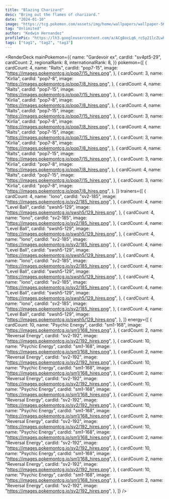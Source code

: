 ```yaml
---
title: "Blazing Charizard"
desc: "Bring out the flames of charizard."
date: "2024-01-10"
image: "https://tcg.pokemon.com/assets/img/home/wallpapers/wallpaper-56.jpg"
tag: "Unlimited"
author: "Kedwin Hernandez"
profilePic: "https://lh3.googleusercontent.com/a/ACg8ocLq6_rcSy21lcZLwhJ5zmVBIlMZ43Oa8b-gniXCLDS5x5s=s576-c-no"
tags: ["tag1", "tag2", "tag3"]
---
```


<RenderDeck
  mainPokemon={{
    name: "Gardevoir ex",
    cardId: "sv4pt5-29",
    cardCount: 2,
    regionalRank: 8,
    internationalRank: 8,
  }}
  pokemon={[
    {
      cardCount: 4,
      name: "Ralts",
      cardId: "pop7-15",
      image: "https://images.pokemontcg.io/pop7/15_hires.png",
    },
    {
      cardCount: 3,
      name: "Kirlia",
      cardId: "pop7-8",
      image: "https://images.pokemontcg.io/pop7/8_hires.png",
    },
    {
      cardCount: 4,
      name: "Ralts",
      cardId: "pop7-15",
      image: "https://images.pokemontcg.io/pop7/15_hires.png",
    },
    {
      cardCount: 3,
      name: "Kirlia",
      cardId: "pop7-8",
      image: "https://images.pokemontcg.io/pop7/8_hires.png",
    },
    {
      cardCount: 4,
      name: "Ralts",
      cardId: "pop7-15",
      image: "https://images.pokemontcg.io/pop7/15_hires.png",
    },
    {
      cardCount: 3,
      name: "Kirlia",
      cardId: "pop7-8",
      image: "https://images.pokemontcg.io/pop7/8_hires.png",
    },
    {
      cardCount: 4,
      name: "Ralts",
      cardId: "pop7-15",
      image: "https://images.pokemontcg.io/pop7/15_hires.png",
    },
    {
      cardCount: 3,
      name: "Kirlia",
      cardId: "pop7-8",
      image: "https://images.pokemontcg.io/pop7/8_hires.png",
    },
    {
      cardCount: 4,
      name: "Ralts",
      cardId: "pop7-15",
      image: "https://images.pokemontcg.io/pop7/15_hires.png",
    },
    {
      cardCount: 3,
      name: "Kirlia",
      cardId: "pop7-8",
      image: "https://images.pokemontcg.io/pop7/8_hires.png",
    },
    {
      cardCount: 4,
      name: "Ralts",
      cardId: "pop7-15",
      image: "https://images.pokemontcg.io/pop7/15_hires.png",
    },
    {
      cardCount: 3,
      name: "Kirlia",
      cardId: "pop7-8",
      image: "https://images.pokemontcg.io/pop7/8_hires.png",
    },
  ]}
  trainers={[
    {
      cardCount: 4,
      name: "Iono",
      cardId: "sv2-185",
      image: "https://images.pokemontcg.io/sv2/185_hires.png",
    },
    {
      cardCount: 4,
      name: "Level Ball",
      cardId: "swsh5-129",
      image: "https://images.pokemontcg.io/swsh5/129_hires.png",
    },
    {
      cardCount: 4,
      name: "Iono",
      cardId: "sv2-185",
      image: "https://images.pokemontcg.io/sv2/185_hires.png",
    },
    {
      cardCount: 4,
      name: "Level Ball",
      cardId: "swsh5-129",
      image: "https://images.pokemontcg.io/swsh5/129_hires.png",
    },
    {
      cardCount: 4,
      name: "Iono",
      cardId: "sv2-185",
      image: "https://images.pokemontcg.io/sv2/185_hires.png",
    },
    {
      cardCount: 4,
      name: "Level Ball",
      cardId: "swsh5-129",
      image: "https://images.pokemontcg.io/swsh5/129_hires.png",
    },
    {
      cardCount: 4,
      name: "Iono",
      cardId: "sv2-185",
      image: "https://images.pokemontcg.io/sv2/185_hires.png",
    },
    {
      cardCount: 4,
      name: "Level Ball",
      cardId: "swsh5-129",
      image: "https://images.pokemontcg.io/swsh5/129_hires.png",
    },
    {
      cardCount: 4,
      name: "Iono",
      cardId: "sv2-185",
      image: "https://images.pokemontcg.io/sv2/185_hires.png",
    },
    {
      cardCount: 4,
      name: "Level Ball",
      cardId: "swsh5-129",
      image: "https://images.pokemontcg.io/swsh5/129_hires.png",
    },
    {
      cardCount: 4,
      name: "Iono",
      cardId: "sv2-185",
      image: "https://images.pokemontcg.io/sv2/185_hires.png",
    },
    {
      cardCount: 4,
      name: "Level Ball",
      cardId: "swsh5-129",
      image: "https://images.pokemontcg.io/swsh5/129_hires.png",
    },
  ]}
  energy={[
    {
      cardCount: 10,
      name: "Psychic Energy",
      cardId: "sm1-168",
      image: "https://images.pokemontcg.io/sm1/168_hires.png",
    },
    {
      cardCount: 2,
      name: "Reversal Energy",
      cardId: "sv2-192",
      image: "https://images.pokemontcg.io/sv2/192_hires.png",
    },
    {
      cardCount: 10,
      name: "Psychic Energy",
      cardId: "sm1-168",
      image: "https://images.pokemontcg.io/sm1/168_hires.png",
    },
    {
      cardCount: 2,
      name: "Reversal Energy",
      cardId: "sv2-192",
      image: "https://images.pokemontcg.io/sv2/192_hires.png",
    },
    {
      cardCount: 10,
      name: "Psychic Energy",
      cardId: "sm1-168",
      image: "https://images.pokemontcg.io/sm1/168_hires.png",
    },
    {
      cardCount: 2,
      name: "Reversal Energy",
      cardId: "sv2-192",
      image: "https://images.pokemontcg.io/sv2/192_hires.png",
    },
    {
      cardCount: 10,
      name: "Psychic Energy",
      cardId: "sm1-168",
      image: "https://images.pokemontcg.io/sm1/168_hires.png",
    },
    {
      cardCount: 2,
      name: "Reversal Energy",
      cardId: "sv2-192",
      image: "https://images.pokemontcg.io/sv2/192_hires.png",
    },
    {
      cardCount: 10,
      name: "Psychic Energy",
      cardId: "sm1-168",
      image: "https://images.pokemontcg.io/sm1/168_hires.png",
    },
    {
      cardCount: 2,
      name: "Reversal Energy",
      cardId: "sv2-192",
      image: "https://images.pokemontcg.io/sv2/192_hires.png",
    },
    {
      cardCount: 10,
      name: "Psychic Energy",
      cardId: "sm1-168",
      image: "https://images.pokemontcg.io/sm1/168_hires.png",
    },
    {
      cardCount: 2,
      name: "Reversal Energy",
      cardId: "sv2-192",
      image: "https://images.pokemontcg.io/sv2/192_hires.png",
    },
    {
      cardCount: 10,
      name: "Psychic Energy",
      cardId: "sm1-168",
      image: "https://images.pokemontcg.io/sm1/168_hires.png",
    },
    {
      cardCount: 2,
      name: "Reversal Energy",
      cardId: "sv2-192",
      image: "https://images.pokemontcg.io/sv2/192_hires.png",
    },
    {
      cardCount: 10,
      name: "Psychic Energy",
      cardId: "sm1-168",
      image: "https://images.pokemontcg.io/sm1/168_hires.png",
    },
    {
      cardCount: 2,
      name: "Reversal Energy",
      cardId: "sv2-192",
      image: "https://images.pokemontcg.io/sv2/192_hires.png",
    },
  ]}
/>
